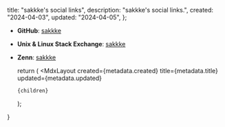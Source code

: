 
  title: "sakkke's social links",
  description: "sakkke's social links.",
  created: "2024-04-03",
  updated: "2024-04-05",
};

- **GitHub**: [sakkke](https://github.com/sakkke)
- **Unix & Linux Stack Exchange**: [sakkke](https://unix.stackexchange.com/users/514537/sakkke)
- **Zenn**: [sakkke](https://zenn.dev/sakkke)

  return (
    <MdxLayout
      created={metadata.created}
      title={metadata.title}
      updated={metadata.updated}
    >
      {children}
    </MdxLayout>
  );
}

